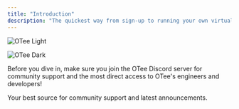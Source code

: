 ```yaml
---
title: "Introduction"
description: "The quickest way from sign-up to running your own virtual PLC"
---
```


<img
  className="block dark:hidden mx-auto"
  src="/images/OTee_black.svg"
  alt="OTee Light"
/>

<img
  className="hidden dark:block mx-auto"
  src="/images/OTee_white.svg"
  alt="OTee Dark"
/>

Before you dive in, make sure you join the OTee Discord server for community support and the most direct access to OTee's engineers and developers!

<Card title="Join the OTee Discord Server" icon="discord" horizontal href="https://discord.gg/ysDhEY7D4e">
  Your best source for community support and latest announcements.
</Card>
